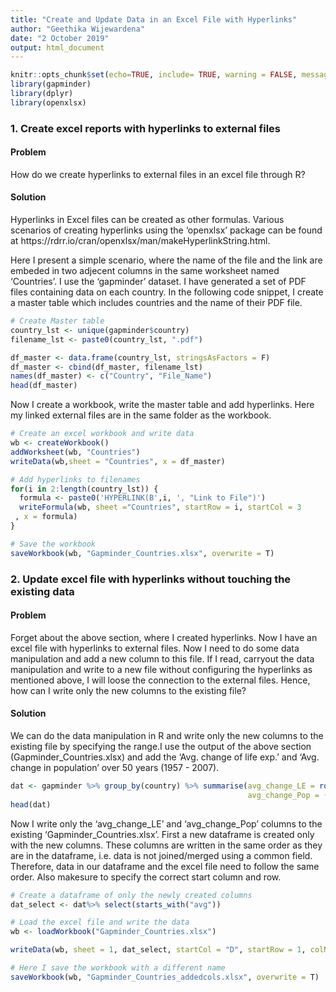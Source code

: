 ```yaml
---
title: "Create and Update Data in an Excel File with Hyperlinks"
author: "Geethika Wijewardena"
date: "2 October 2019"
output: html_document
---
```


```r
knitr::opts_chunk$set(echo=TRUE, include= TRUE, warning = FALSE, message = FALSE)
library(gapminder)
library(dplyr)
library(openxlsx)

```

### 1. Create excel reports with hyperlinks to external files
#### Problem
How do we create hyperlinks to external files in an excel file through R?

#### Solution
Hyperlinks in Excel files can be created as other formulas. Various scenarios of creating hyperlinks using the 'openxlsx' package can be found at https://rdrr.io/cran/openxlsx/man/makeHyperlinkString.html.

Here I present a simple scenario, where the name of the file and the link are embeded in two adjecent columns in the same worksheet named 'Countries'. I use the 'gapminder' dataset. I have generated a set of PDF files containing data on each country. 
In the following code snippet, I create a master table which includes countries and the name of their PDF file.

```r
# Create Master table
country_lst <- unique(gapminder$country)
filename_lst <- paste0(country_lst, ".pdf")

df_master <- data.frame(country_lst, stringsAsFactors = F)
df_master <- cbind(df_master, filename_lst)
names(df_master) <- c("Country", "File_Name")
head(df_master)
```

Now I create a workbook, write the master table and add hyperlinks. Here my linked external files are in the same folder as the workbook. 

```r

# Create an excel workbook and write data
wb <- createWorkbook()
addWorksheet(wb, "Countries")
writeData(wb,sheet = "Countries", x = df_master)

# Add hyperlinks to filenames
for(i in 2:length(country_lst)) {
  formula <- paste0('HYPERLINK(B',i, ', "Link to File")')
  writeFormula(wb, sheet ="Countries", startRow = i, startCol = 3
 , x = formula)
}

# Save the workbook
saveWorkbook(wb, "Gapminder_Countries.xlsx", overwrite = T)
```

### 2. Update excel file with hyperlinks without touching the existing data
#### Problem
Forget about the above section, where I created hyperlinks. Now I have an excel file with hyperlinks to external files. Now I need to do some data manipulation and add a new column to this file. If I read, carryout the data manipulation and write to a new file without configuring the hyperlinks as mentioned above, I will loose the connection to the external files. Hence, how can I write only the new columns to the existing file?

#### Solution
We can do the data manipulation in R and write only the new columns to the existing file by specifying the range.I use the output of the above section (Gapminder_Countries.xlsx) and add the 'Avg. change of life exp.' and 'Avg. change in population' over 50 years (1957 - 2007).

```r

dat <- gapminder %>% group_by(country) %>% summarise(avg_change_LE = round((max(lifeExp) - min(lifeExp))/50,1),
                                                     avg_change_Pop = (max(pop) - min(pop))/50) 
head(dat)
```

Now I write only the 'avg_change_LE' and 'avg_change_Pop' columns to the existing 'Gapminder_Countries.xlsx'. First a new dataframe is created only with the new columns. These columns are written in the same order as they are in the dataframe, i.e. data is not joined/merged using a common field. Therefore, data in our dataframe and the excel file need to follow the same order. Also makesure to specify the correct start column and row.

```r
# Create a dataframe of only the newly created columns
dat_select <- dat%>% select(starts_with("avg"))

# Load the excel file and write the data
wb <- loadWorkbook("Gapminder_Countries.xlsx")

writeData(wb, sheet = 1, dat_select, startCol = "D", startRow = 1, colNames = T)

# Here I save the workbook with a different name
saveWorkbook(wb, "Gapminder_Countries_addedcols.xlsx", overwrite = T)
```

